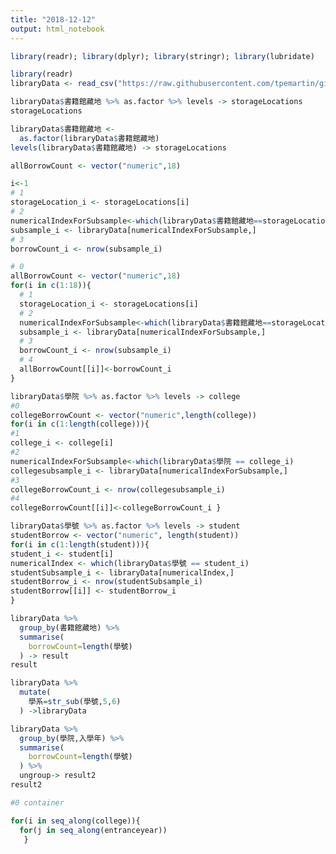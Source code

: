 ```yaml
---
title: "2018-12-12"
output: html_notebook
---
```


```r
library(readr); library(dplyr); library(stringr); library(lubridate)
```

```r
library(readr)
libraryData <- read_csv("https://raw.githubusercontent.com/tpemartin/github-data/master/library100_102.csv")
```

```r
libraryData$書籍館藏地 %>% as.factor %>% levels -> storageLocations
storageLocations
```

```r
libraryData$書籍館藏地 <-
  as.factor(libraryData$書籍館藏地)
levels(libraryData$書籍館藏地) -> storageLocations
```

```r
allBorrowCount <- vector("numeric",18)

i<-1
# 1
storageLocation_i <- storageLocations[i] 
# 2
numericalIndexForSubsample<-which(libraryData$書籍館藏地==storageLocation_i)
subsample_i <- libraryData[numericalIndexForSubsample,]
# 3
borrowCount_i <- nrow(subsample_i)
```

```r
# 0
allBorrowCount <- vector("numeric",18)
for(i in c(1:18)){
  # 1
  storageLocation_i <- storageLocations[i] 
  # 2
  numericalIndexForSubsample<-which(libraryData$書籍館藏地==storageLocation_i)
  subsample_i <- libraryData[numericalIndexForSubsample,]
  # 3
  borrowCount_i <- nrow(subsample_i)
  # 4
  allBorrowCount[[i]]<-borrowCount_i  
}
```

```r
libraryData$學院 %>% as.factor %>% levels -> college
#0 
collegeBorrowCount <- vector("numeric",length(college))
for(i in c(1:length(college))){
#1
college_i <- college[i]
#2
numericalIndexForSubsample<-which(libraryData$學院 == college_i)
collegesubsample_i <- libraryData[numericalIndexForSubsample,]
#3
collegeBorrowCount_i <- nrow(collegesubsample_i)
#4
collegeBorrowCount[[i]]<-collegeBorrowCount_i }
```

```r
libraryData$學號 %>% as.factor %>% levels -> student
studentBorrow <- vector("numeric", length(student))
for(i in c(1:length(student))){
student_i <- student[i]
numericalIndex <- which(libraryData$學號 == student_i)
studentSubsample_i <- libraryData[numericalIndex,]
studentBorrow_i <- nrow(studentSubsample_i)
studentBorrow[[i]] <- studentBorrow_i
}
```

```r
libraryData %>%
  group_by(書籍館藏地) %>%
  summarise(
    borrowCount=length(學號) 
  ) -> result
result
```

```r
libraryData %>%
  mutate(
    學系=str_sub(學號,5,6)
  ) ->libraryData
```

```r
libraryData %>%
  group_by(學院,入學年) %>%
  summarise(
    borrowCount=length(學號)
  ) %>%
  ungroup-> result2
result2
```

```r
#0 container

for(i in seq_along(college)){
  for(j in seq_along(entranceyear))
   }
```

```r

```

